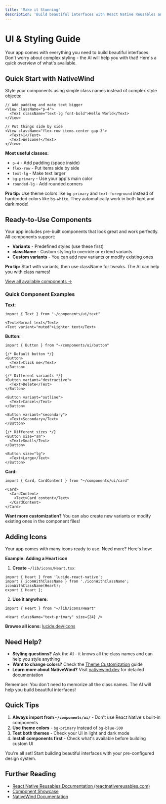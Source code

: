 ```yaml
---
title: 'Make it Stunning'
description: 'Build beautiful interfaces with React Native Reusables and your pre-configured design system'
---
```


# UI & Styling Guide

Your app comes with everything you need to build beautiful interfaces. Don't worry about complex styling - the AI will help you with that! Here's a quick overview of what's available.

## Quick Start with NativeWind

Style your components using simple class names instead of complex style objects:

```tsx
// Add padding and make text bigger
<View className="p-4">
  <Text className="text-lg font-bold">Hello World</Text>
</View>

// Put things side by side
<View className="flex-row items-center gap-3">
  <Text>👋</Text>
  <Text>Welcome!</Text>
</View>
```

**Most useful classes:**
- `p-4` - Add padding (space inside)
- `flex-row` - Put items side by side
- `text-lg` - Make text larger
- `bg-primary` - Use your app's main color
- `rounded-lg` - Add rounded corners

**Pro tip:** Use theme colors like `bg-primary` and `text-foreground` instead of hardcoded colors like `bg-white`. They automatically work in both light and dark mode!

## Ready-to-Use Components

Your app includes pre-built components that look great and work perfectly. All components support:
- **Variants** - Predefined styles (use these first)
- **className** - Custom styling to override or extend variants
- **Custom variants** - You can add new variants or modify existing ones

**Pro tip:** Start with variants, then use className for tweaks. The AI can help you with class names!

[View all available components →](https://www.reactnativereusables.com/)

### Quick Component Examples

**Text:**
```tsx
import { Text } from "~/components/ui/text"

<Text>Normal text</Text>
<Text variant="muted">Lighter text</Text>
```

**Button:**
```tsx
import { Button } from "~/components/ui/button"

{/* Default button */}
<Button>
  <Text>Click me</Text>
</Button>

{/* Different variants */}
<Button variant="destructive">
  <Text>Delete</Text>
</Button>

<Button variant="outline">
  <Text>Cancel</Text>
</Button>

<Button variant="secondary">
  <Text>Secondary</Text>
</Button>

{/* Different sizes */}
<Button size="sm">
  <Text>Small</Text>
</Button>

<Button size="lg">
  <Text>Large</Text>
</Button>
```

**Card:**
```tsx
import { Card, CardContent } from "~/components/ui/card"

<Card>
  <CardContent>
    <Text>Card content</Text>
  </CardContent>
</Card>
```

**Want more customization?** You can also create new variants or modify existing ones in the component files!

## Adding Icons

Your app comes with many icons ready to use. Need more? Here's how:

**Example: Adding a Heart icon**

1. **Create** `~/lib/icons/Heart.tsx`:
```tsx
import { Heart } from 'lucide-react-native';
import { iconWithClassName } from './iconWithClassName';
iconWithClassName(Heart);
export { Heart };
```

2. **Use it anywhere:**
```tsx
import { Heart } from "~/lib/icons/Heart"

<Heart className="text-primary" size={24} />
```

**Browse all icons:** [lucide.dev/icons](https://lucide.dev/icons/)

## Need Help?

- **Styling questions?** Ask the AI - it knows all the class names and can help you style anything
- **Want to change colors?** Check the [Theme Customization](/features/theme-customization) guide
- **Learn more about NativeWind?** Visit [nativewind.dev](https://nativewind.dev) for detailed documentation

Remember: You don't need to memorize all the class names. The AI will help you build beautiful interfaces!

## Quick Tips

1. **Always import from `~/components/ui/`** - Don't use React Native's built-in components
2. **Use theme colors** - `bg-primary` instead of `bg-blue-500`
3. **Test both themes** - Check your UI in light and dark mode
4. **Install components first** - Check what's available before building custom UI

You're all set! Start building beautiful interfaces with your pre-configured design system.

## Further Reading

- [React Native Reusables Documentation (reactnativereusables.com)](https://www.reactnativereusables.com/)
- [Component Showcase](https://rnr-showcase.vercel.app/components)
- [NativeWind Documentation](https://www.nativewind.dev/)
